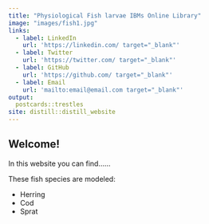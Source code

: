 ```yaml
---
title: "Physiological Fish larvae IBMs Online Library"
image: "images/fish1.jpg"
links:
  - label: LinkedIn
    url: 'https://linkedin.com/ target="_blank"'
  - label: Twitter
    url: 'https://twitter.com/ target="_blank"'
  - label: GitHub
    url: 'https://github.com/ target="_blank"'
  - label: Email
    url: 'mailto:email@email.com target="_blank"'
output:
  postcards::trestles
site: distill::distill_website
---
```

 
## Welcome!

In this website you can find......

These fish species are modeled:

- Herring
- Cod
- Sprat